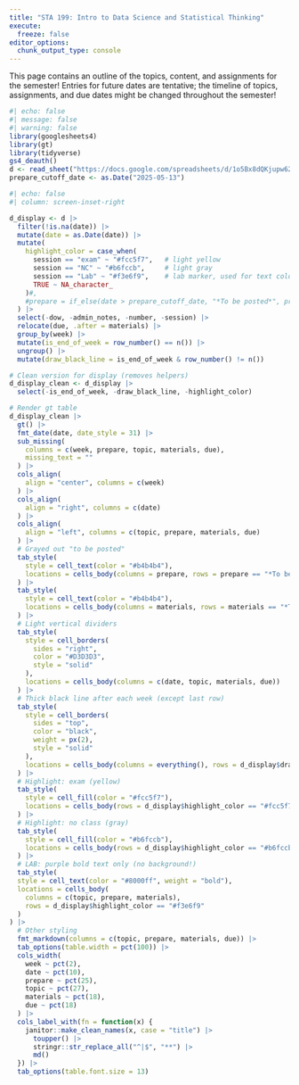 ```yaml
---
title: "STA 199: Intro to Data Science and Statistical Thinking"
execute: 
  freeze: false
editor_options: 
  chunk_output_type: console
---
```


This page contains an outline of the topics, content, and assignments for the semester!
Entries for future dates are tentative; the timeline of topics, assignments, and due dates might be changed throughout the semester!

```r
#| echo: false
#| message: false
#| warning: false
library(googlesheets4)
library(gt)
library(tidyverse)
gs4_deauth()
d <- read_sheet("https://docs.google.com/spreadsheets/d/1o5Bx8dQKjupw62WxY2nTNUoi0PhNwaShZa7S7bZFD2c/edit?usp=sharing", sheet = "Schedule")
prepare_cutoff_date <- as.Date("2025-05-13")
```

```r
#| echo: false
#| column: screen-inset-right

d_display <- d |>
  filter(!is.na(date)) |>
  mutate(date = as.Date(date)) |>
  mutate(
    highlight_color = case_when(
      session == "exam" ~ "#fcc5f7",   # light yellow
      session == "NC" ~ "#b6fccb",     # light gray
      session == "Lab" ~ "#f3e6f9",    # lab marker, used for text color only
      TRUE ~ NA_character_
    )#,
    #prepare = if_else(date > prepare_cutoff_date, "*To be posted*", prepare)
  ) |>
  select(-dow, -admin_notes, -number, -session) |>
  relocate(due, .after = materials) |>
  group_by(week) |>
  mutate(is_end_of_week = row_number() == n()) |>
  ungroup() |>
  mutate(draw_black_line = is_end_of_week & row_number() != n())

# Clean version for display (removes helpers)
d_display_clean <- d_display |>
  select(-is_end_of_week, -draw_black_line, -highlight_color)

# Render gt table
d_display_clean |>
  gt() |>
  fmt_date(date, date_style = 31) |>
  sub_missing(
    columns = c(week, prepare, topic, materials, due),
    missing_text = ""
  ) |>
  cols_align(
    align = "center", columns = c(week)
  ) |>
  cols_align(
    align = "right", columns = c(date)
  ) |>
  cols_align(
    align = "left", columns = c(topic, prepare, materials, due)
  ) |>
  # Grayed out "to be posted"
  tab_style(
    style = cell_text(color = "#b4b4b4"),
    locations = cells_body(columns = prepare, rows = prepare == "*To be posted*")
  ) |>
  tab_style(
    style = cell_text(color = "#b4b4b4"),
    locations = cells_body(columns = materials, rows = materials == "*To be posted*")
  ) |>
  # Light vertical dividers
  tab_style(
    style = cell_borders(
      sides = "right",
      color = "#D3D3D3",
      style = "solid"
    ),
    locations = cells_body(columns = c(date, topic, materials, due))
  ) |>
  # Thick black line after each week (except last row)
  tab_style(
    style = cell_borders(
      sides = "top",
      color = "black",
      weight = px(2),
      style = "solid"
    ),
    locations = cells_body(columns = everything(), rows = d_display$draw_black_line)
  ) |>
  # Highlight: exam (yellow)
  tab_style(
    style = cell_fill(color = "#fcc5f7"),
    locations = cells_body(rows = d_display$highlight_color == "#fcc5f7")
  ) |>
  # Highlight: no class (gray)
  tab_style(
    style = cell_fill(color = "#b6fccb"),
    locations = cells_body(rows = d_display$highlight_color == "#b6fccb")
  ) |>
  # LAB: purple bold text only (no background!)
  tab_style(
  style = cell_text(color = "#8000ff", weight = "bold"),
  locations = cells_body(
    columns = c(topic, prepare, materials),
    rows = d_display$highlight_color == "#f3e6f9"
  )
) |>
  # Other styling
  fmt_markdown(columns = c(topic, prepare, materials, due)) |>
  tab_options(table.width = pct(100)) |>
  cols_width(
    week ~ pct(2),
    date ~ pct(10),
    prepare ~ pct(25),
    topic ~ pct(27),
    materials ~ pct(18),
    due ~ pct(18)
  ) |>
  cols_label_with(fn = function(x) {
    janitor::make_clean_names(x, case = "title") |>
      toupper() |>
      stringr::str_replace_all("^|$", "**") |>
      md()
  }) |>
  tab_options(table.font.size = 13)

```
